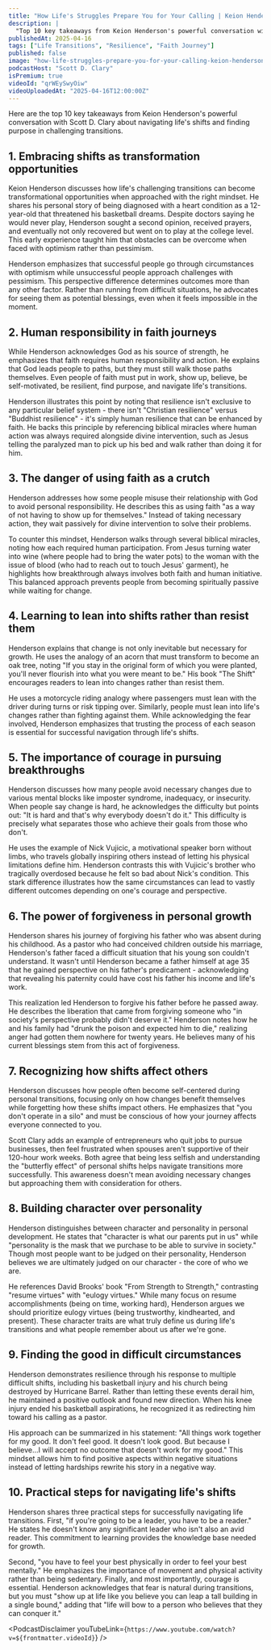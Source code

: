 ```yaml
---
title: "How Life's Struggles Prepare You for Your Calling | Keion Henderson - Faith Leader & Visionary"
description: |
  "Top 10 key takeaways from Keion Henderson's powerful conversation with Scott D. Clary about navigating life's shifts and finding purpose in challenging transitions."
publishedAt: 2025-04-16
tags: ["Life Transitions", "Resilience", "Faith Journey"]
published: false
image: "how-life-struggles-prepare-you-for-your-calling-keion-henderson-faith-leader-visionary.jpg"
podcastHost: "Scott D. Clary"
isPremium: true
videoId: "qrWEySwyOiw"
videoUploadedAt: "2025-04-16T12:00:00Z"
---
```



<PodcastSummaryPageLayout frontmatter={frontmatter}>

Here are the top 10 key takeaways from Keion Henderson's powerful conversation with Scott D. Clary about navigating life's shifts and finding purpose in challenging transitions.

## 1. Embracing shifts as transformation opportunities

Keion Henderson discusses how life's challenging transitions can become transformational opportunities when approached with the right mindset. He shares his personal story of being diagnosed with a heart condition as a 12-year-old that threatened his basketball dreams. Despite doctors saying he would never play, Henderson sought a second opinion, received prayers, and eventually not only recovered but went on to play at the college level. This early experience taught him that obstacles can be overcome when faced with optimism rather than pessimism.

Henderson emphasizes that successful people go through circumstances with optimism while unsuccessful people approach challenges with pessimism. This perspective difference determines outcomes more than any other factor. Rather than running from difficult situations, he advocates for seeing them as potential blessings, even when it feels impossible in the moment.

## 2. Human responsibility in faith journeys

While Henderson acknowledges God as his source of strength, he emphasizes that faith requires human responsibility and action. He explains that God leads people to paths, but they must still walk those paths themselves. Even people of faith must put in work, show up, believe, be self-motivated, be resilient, find purpose, and navigate life's transitions.

Henderson illustrates this point by noting that resilience isn't exclusive to any particular belief system - there isn't "Christian resilience" versus "Buddhist resilience" - it's simply human resilience that can be enhanced by faith. He backs this principle by referencing biblical miracles where human action was always required alongside divine intervention, such as Jesus telling the paralyzed man to pick up his bed and walk rather than doing it for him.

## 3. The danger of using faith as a crutch

Henderson addresses how some people misuse their relationship with God to avoid personal responsibility. He describes this as using faith "as a way of not having to show up for themselves." Instead of taking necessary action, they wait passively for divine intervention to solve their problems.

To counter this mindset, Henderson walks through several biblical miracles, noting how each required human participation. From Jesus turning water into wine (where people had to bring the water pots) to the woman with the issue of blood (who had to reach out to touch Jesus' garment), he highlights how breakthrough always involves both faith and human initiative. This balanced approach prevents people from becoming spiritually passive while waiting for change.

## 4. Learning to lean into shifts rather than resist them

Henderson explains that change is not only inevitable but necessary for growth. He uses the analogy of an acorn that must transform to become an oak tree, noting "If you stay in the original form of which you were planted, you'll never flourish into what you were meant to be." His book "The Shift" encourages readers to lean into changes rather than resist them.

He uses a motorcycle riding analogy where passengers must lean with the driver during turns or risk tipping over. Similarly, people must lean into life's changes rather than fighting against them. While acknowledging the fear involved, Henderson emphasizes that trusting the process of each season is essential for successful navigation through life's shifts.

## 5. The importance of courage in pursuing breakthroughs

Henderson discusses how many people avoid necessary changes due to various mental blocks like imposter syndrome, inadequacy, or insecurity. When people say change is hard, he acknowledges the difficulty but points out: "It is hard and that's why everybody doesn't do it." This difficulty is precisely what separates those who achieve their goals from those who don't.

He uses the example of Nick Vujicic, a motivational speaker born without limbs, who travels globally inspiring others instead of letting his physical limitations define him. Henderson contrasts this with Vujicic's brother who tragically overdosed because he felt so bad about Nick's condition. This stark difference illustrates how the same circumstances can lead to vastly different outcomes depending on one's courage and perspective.

## 6. The power of forgiveness in personal growth

Henderson shares his journey of forgiving his father who was absent during his childhood. As a pastor who had conceived children outside his marriage, Henderson's father faced a difficult situation that his young son couldn't understand. It wasn't until Henderson became a father himself at age 35 that he gained perspective on his father's predicament - acknowledging that revealing his paternity could have cost his father his income and life's work.

This realization led Henderson to forgive his father before he passed away. He describes the liberation that came from forgiving someone who "in society's perspective probably didn't deserve it." Henderson notes how he and his family had "drunk the poison and expected him to die," realizing anger had gotten them nowhere for twenty years. He believes many of his current blessings stem from this act of forgiveness.

## 7. Recognizing how shifts affect others

Henderson discusses how people often become self-centered during personal transitions, focusing only on how changes benefit themselves while forgetting how these shifts impact others. He emphasizes that "you don't operate in a silo" and must be conscious of how your journey affects everyone connected to you.

Scott Clary adds an example of entrepreneurs who quit jobs to pursue businesses, then feel frustrated when spouses aren't supportive of their 120-hour work weeks. Both agree that being less selfish and understanding the "butterfly effect" of personal shifts helps navigate transitions more successfully. This awareness doesn't mean avoiding necessary changes but approaching them with consideration for others.

## 8. Building character over personality

Henderson distinguishes between character and personality in personal development. He states that "character is what our parents put in us" while "personality is the mask that we purchase to be able to survive in society." Though most people want to be judged on their personality, Henderson believes we are ultimately judged on our character - the core of who we are.

He references David Brooks' book "From Strength to Strength," contrasting "resume virtues" with "eulogy virtues." While many focus on resume accomplishments (being on time, working hard), Henderson argues we should prioritize eulogy virtues (being trustworthy, kindhearted, and present). These character traits are what truly define us during life's transitions and what people remember about us after we're gone.

## 9. Finding the good in difficult circumstances

Henderson demonstrates resilience through his response to multiple difficult shifts, including his basketball injury and his church being destroyed by Hurricane Barrel. Rather than letting these events derail him, he maintained a positive outlook and found new direction. When his knee injury ended his basketball aspirations, he recognized it as redirecting him toward his calling as a pastor.

His approach can be summarized in his statement: "All things work together for my good. It don't feel good. It doesn't look good. But because I believe...I will accept no outcome that doesn't work for my good." This mindset allows him to find positive aspects within negative situations instead of letting hardships rewrite his story in a negative way.

## 10. Practical steps for navigating life's shifts

Henderson shares three practical steps for successfully navigating life transitions. First, "if you're going to be a leader, you have to be a reader." He states he doesn't know any significant leader who isn't also an avid reader. This commitment to learning provides the knowledge base needed for growth.

Second, "you have to feel your best physically in order to feel your best mentally." He emphasizes the importance of movement and physical activity rather than being sedentary. Finally, and most importantly, courage is essential. Henderson acknowledges that fear is natural during transitions, but you must "show up at life like you believe you can leap a tall building in a single bound," adding that "life will bow to a person who believes that they can conquer it."

<PodcastDisclaimer
  youTubeLink={`https://www.youtube.com/watch?v=${frontmatter.videoId}`}
/>

</PodcastSummaryPageLayout>
